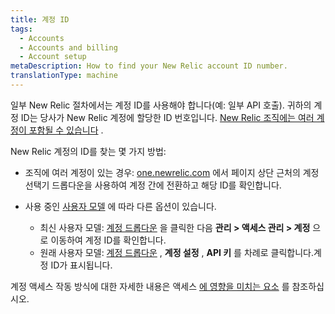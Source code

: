 ```yaml
---
title: 계정 ID
tags:
  - Accounts
  - Accounts and billing
  - Account setup
metaDescription: How to find your New Relic account ID number.
translationType: machine
---
```


일부 New Relic 절차에서는 계정 ID를 사용해야 합니다(예: 일부 API 호출). 귀하의 계정 ID는 당사가 New Relic 계정에 할당한 ID 번호입니다. [New Relic 조직에는 여러 계정이 포함될 수 있습니다](/docs/accounts/accounts-billing/account-structure/new-relic-account-structure) .

New Relic 계정의 ID를 찾는 몇 가지 방법:

* 조직에 여러 계정이 있는 경우: [one.newrelic.com](https://one.newrelic.com) 에서 페이지 상단 근처의 계정 선택기 드롭다운을 사용하여 계정 간에 전환하고 해당 ID를 확인합니다.

* 사용 중인 [사용자 모델](/docs/accounts/original-accounts-billing/original-product-based-pricing/overview-user-models) 에 따라 다른 옵션이 있습니다.

  * 최신 사용자 모델: [계정 드롭다운](/docs/using-new-relic/welcome-new-relic/get-started/glossary#account-dropdown) 을 클릭한 다음 **관리 > 액세스 관리 > 계정** 으로 이동하여 계정 ID를 확인합니다.
  * 원래 사용자 모델: [계정 드롭다운](/docs/using-new-relic/welcome-new-relic/get-started/glossary#account-dropdown) , **계정 설정** , **API 키** 를 차례로 클릭합니다.계정 ID가 표시됩니다.

계정 액세스 작동 방식에 대한 자세한 내용은 액세스 [에 영향을 미치는 요소](/docs/accounts/accounts-billing/account-structure/factors-affecting-access-features-data) 를 참조하십시오.